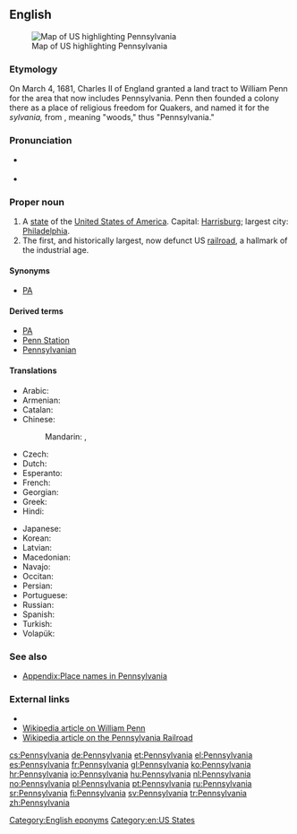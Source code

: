 ==English==
[[Image:Map of USA highlighting Pennsylvania.png|thumb|right|Map of US highlighting Pennsylvania]]

===Etymology===
On March 4, 1681, Charles II of England granted a land tract to William Penn for the area that now includes Pennsylvania. Penn then founded a colony there as a place of religious freedom for Quakers, and named it for the {{etyl|la|en}} ''sylvania,'' from {{term|silvanus|lang=la}}, meaning "woods," thus "Pennsylvania."

===Pronunciation===
* {{a|US}} {{IPA|/ˌpɛnsɨlˈveɪniə/|lang=en}}
* {{audio|en-us-Pennsylvania.ogg|Audio (US)|lang=en}}
*: {{rhymes|eɪniə|lang=en}}

===Proper noun===
{{en-proper noun}}

# A [[state]] of the [[United States of America]]. Capital: [[Harrisburg]]; largest city: [[Philadelphia]].
# The first, and historically largest, now defunct US [[railroad]], a hallmark of the industrial age.

====Synonyms====
* {{sense|US state}} [[PA]]

====Derived terms====
* [[PA]]
* [[Penn Station]]
* [[Pennsylvanian]]

====Translations====
{{trans-top|US state}}
* Arabic: {{t|ar|بنسيلفانيا|f|tr=binsilfaanya}}
* Armenian: {{t|hy|Փենսիլվանիա|sc=Armn}}
* Catalan: {{t|ca|Pennsilvània|f}}
* Chinese:
*: Mandarin: {{t+|cmn|賓夕法尼亞|sc=Hani}}, {{t|cmn|宾夕法尼亚|tr=Bīnxīfǎníyà|sc=Hani}}
* Czech: {{t+|cs|Pensylvánie|f}}
* Dutch: {{qualifier|archaic}} {{t+|nl|Pennsylvanië|f}}
* Esperanto: {{t|eo|Pensilvanio}}
* French: {{t+|fr|Pennsylvanie}}
* Georgian: {{t-needed|ka}}
* Greek: {{t+|el|Πενσυλβάνια|tr=Pensylvánia}}
* Hindi: {{t|hi|पेन्सिलवेनिया|tr=pēnsilvēniyā}}
{{trans-mid}}
* Japanese: {{t|ja|ペンシルベニア|tr=Penshirubenia}}
* Korean: {{t|ko|펜실베이니아|tr=Pensilbeinia|sc=Hang}}
* Latvian: {{t-needed|lv}}
* Macedonian: {{t|mk|Пенсилванија|f|tr=Pensilvánija}}
* Navajo: {{t|nv|Pénsówéíniyah hahoodzo}}
* Occitan: {{t+|oc|Pensilvània|f}}
* Persian: {{t+|fa|پنسیلوانیا}}
* Portuguese: {{t+|pt|Pensilvânia|f}}
* Russian: {{t|ru|Пенсильвания|f|tr=Pensil’vánija}}
* Spanish: {{t+|es|Pensilvania|f}}
* Turkish: {{t+|tr|Pennsylvania}}
* Volapük: {{t+|vo|Pensülvän}}
{{trans-bottom}}

{{trans-top|railroad}}
{{trans-mid}}
{{trans-bottom}}

===See also===
* [[Appendix:Place names in Pennsylvania]]

===External links===
* {{pedialite}}
* [[:w:William Penn|Wikipedia article on William Penn]]
* [[:w:Pennsylvania Railroad|Wikipedia article on the Pennsylvania Railroad]]

[[Category:English eponyms]]
[[Category:en:US States]]

[[cs:Pennsylvania]]
[[de:Pennsylvania]]
[[et:Pennsylvania]]
[[el:Pennsylvania]]
[[es:Pennsylvania]]
[[fr:Pennsylvania]]
[[gl:Pennsylvania]]
[[ko:Pennsylvania]]
[[hr:Pennsylvania]]
[[io:Pennsylvania]]
[[hu:Pennsylvania]]
[[nl:Pennsylvania]]
[[no:Pennsylvania]]
[[pl:Pennsylvania]]
[[pt:Pennsylvania]]
[[ru:Pennsylvania]]
[[sr:Pennsylvania]]
[[fi:Pennsylvania]]
[[sv:Pennsylvania]]
[[tr:Pennsylvania]]
[[zh:Pennsylvania]]